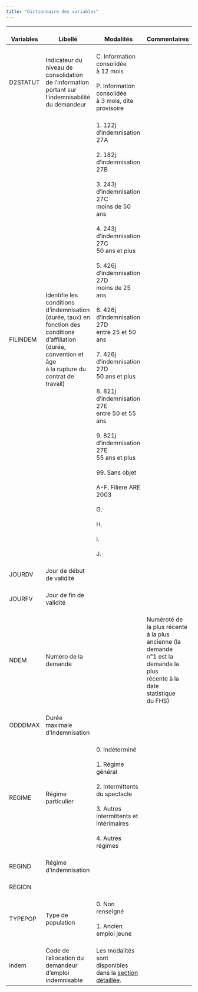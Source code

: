 ```yaml
---
title: "Dictionnaire des variables"
---
```


| <br>Variables | <br>Libellé                                                                                                                                                                   | <br>Modalités                                                                                                                                                                                                                                                                                                                                                                                                                                                                                                                                                                   | <br>Commentaires                                                                                                                                |
|------------|------------|-------------------------------------|------------|
| <br>D2STATUT  | <br>Indicateur du niveau de consolidation <br>de l'information portant sur <br>l'indemnisabilité du demandeur                                                                 | <br>C. Information consolidée <br>à 12 mois<br> <br>P. Information consolidée <br>à 3 mois, dite provisoire                                                                                                                                                                                                                                                                                                                                                                                                                                                                     | <br>                                                                                                                                            |
| <br>FILINDEM  | <br>Identifie les conditions d'indemnisation <br>(durée, taux) en fonction des conditions <br>d'affiliation (durée, convention et âge <br>à la rupture du contrat de travail) | <br>1. 122j d'indemnisation 27A<br> <br>2. 182j d'indemnisation 27B<br> <br>3. 243j d'indemnisation 27C <br>moins de 50 ans<br> <br>4. 243j d'indemnisation 27C <br>50 ans et plus<br> <br>5. 426j d'indemnisation 27D <br>moins de 25 ans<br> <br>6. 426j d'indemnisation 27D <br>entre 25 et 50 ans<br> <br>7. 426j d'indemnisation 27D <br>50 ans et plus<br> <br>8. 821j d'indemnisation 27E <br>entre 50 et 55 ans<br> <br>9. 821j d'indemnisation 27E <br>55 ans et plus<br> <br>99. Sans objet<br> <br>A-F. Filière ARE 2003<br> <br>G.<br> <br>H.<br> <br>I.<br> <br>J. | <br>                                                                                                                                            |
| <br>JOURDV    | <br>Jour de début de validité                                                                                                                                                 | <br>                                                                                                                                                                                                                                                                                                                                                                                                                                                                                                                                                                            | <br>                                                                                                                                            |
| <br>JOURFV    | <br>Jour de fin de validité                                                                                                                                                   | <br>                                                                                                                                                                                                                                                                                                                                                                                                                                                                                                                                                                            | <br>                                                                                                                                            |
| <br>NDEM      | <br>Numéro de la demande                                                                                                                                                      | <br>                                                                                                                                                                                                                                                                                                                                                                                                                                                                                                                                                                            | <br>Numéroté de la plus récente <br>à la plus ancienne (la demande <br>n°1 est la demande la plus <br>récente à la date statistique <br>du FHS) |
| <br>ODDDMAX   | <br>Durée maximale d'indemnisation                                                                                                                                            | <br>                                                                                                                                                                                                                                                                                                                                                                                                                                                                                                                                                                            | <br>                                                                                                                                            |
| <br>REGIME    | <br>Régime particulier                                                                                                                                                        | <br>0. Indéterminé<br> <br>1. Régime général<br> <br>2. Intermittents du spectacle<br> <br>3. Autres intermittents et <br>intérimaires<br> <br>4. Autres régimes                                                                                                                                                                                                                                                                                                                                                                                                                | <br>                                                                                                                                            |
| <br>REGIND    | <br>Régime d'indemnisation                                                                                                                                                    | <br>                                                                                                                                                                                                                                                                                                                                                                                                                                                                                                                                                                            | <br>                                                                                                                                            |
| <br>REGION    | <br>                                                                                                                                                                          | <br>                                                                                                                                                                                                                                                                                                                                                                                                                                                                                                                                                                            | <br>                                                                                                                                            |
| <br>TYPEPOP   | <br>Type de population                                                                                                                                                        | <br>0. Non renseigné<br> <br>1. Ancien emploi jeune                                                                                                                                                                                                                                                                                                                                                                                                                                                                                                                             | <br>                                                                                                                                            |
| <br>indem     | <br> Code de l'allocation du demandeur d'emploi indemnisable                                                                                                                  | <br>Les modalités sont disponibles dans la [section détaillée](../../../Fiches/Allocations_regimes.qmd).                                                                                                                                                                                                                                                                                                                                                                                                                                                                        |                                                                                                                                                 |
